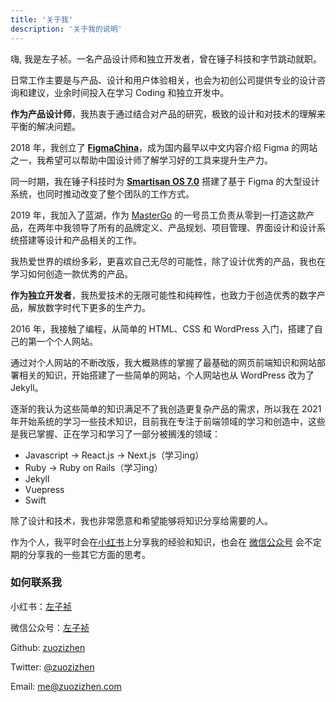```yaml
---
title: '关于我'
description: '关于我的说明'
---
```


<!-- <Step title="Head of Developer Relations at Vercel 👨‍👩‍👧‍👦">
  I'm extremely excited about this new role helping grow the Next.js and
  Vercel community.
</Step>

<ConsCard title="dasdasd" cons={[4,34,343,43]} />
<ProsCard title="dasdasd" pros={[4,34,343,43]} />
 -->


嗨, 我是左子祯。一名产品设计师和独立开发者，曾在锤子科技和字节跳动就职。

日常工作主要是与产品、设计和用户体验相关，也会为初创公司提供专业的设计咨询和建议，业余时间投入在学习 Coding 和独立开发中。

**作为产品设计师**，我热衷于通过结合对产品的研究，极致的设计和对技术的理解来平衡的解决问题。

2018 年，我创立了 **[FigmaChina](https://figmachina.com/)**，成为国内最早以中文内容介绍 Figma 的网站之一，我希望可以帮助中国设计师了解学习好的工具来提升生产力。

同一时期，我在锤子科技时为 **[Smartisan OS 7.0](https://www.smartisan.com/jianguopro3/os)** 搭建了基于 Figma 的大型设计系统，也同时推动改变了整个团队的工作方式。

2019 年，我加入了蓝湖，作为 [MasterGo](https://mastergo.com) 的一号员工负责从零到一打造这款产品，在两年中我领导了所有的品牌定义、产品规划、项目管理、界面设计和设计系统搭建等设计和产品相关的工作。

我热爱世界的缤纷多彩，更喜欢自己无尽的可能性，除了设计优秀的产品，我也在学习如何创造一款优秀的产品。

**作为独立开发者**，我热爱技术的无限可能性和纯粹性，也致力于创造优秀的数字产品，解放数字时代下更多的生产力。

2016 年，我接触了编程，从简单的 HTML、CSS 和 WordPress 入门，搭建了自己的第一个个人网站。

通过对个人网站的不断改版，我大概熟练的掌握了最基础的网页前端知识和网站部署相关的知识，开始搭建了一些简单的网站，个人网站也从 WordPress 改为了 Jekyll。

逐渐的我认为这些简单的知识满足不了我创造更复杂产品的需求，所以我在 2021 年开始系统的学习一些技术知识，目前我在专注于前端领域的学习和创造中，这些是我已掌握、正在学习和学习了一部分被搁浅的领域：

- Javascript → React.js → Next.js（学习ing）
- Ruby → Ruby on Rails（学习ing）
- Jekyll
- Vuepress
- Swift

除了设计和技术，我也非常愿意和希望能够将知识分享给需要的人。

作为个人，我平时会在[小红书](https://www.xiaohongshu.com/user/profile/5c5f7e25000000001000fc79?xhsshare=CopyLink&appuid=5c5f7e25000000001000fc79&apptime=1648820442)上分享我的经验和知识，也会在 [微信公众号](https://zuozizhen.com/about/wechat) 会不定期的分享我的一些其它方面的思考。

### 如何联系我

小红书：[左子祯](https://www.xiaohongshu.com/user/profile/5c5f7e25000000001000fc79?xhsshare=CopyLink&appuid=5c5f7e25000000001000fc79&apptime=1648820442)

微信公众号：[左子祯](https://zuozizhen.com/about/wechat)

Github: [zuozizhen](https://github.com/zuozizhen)

Twitter: [@zuozizhen](https://twitter.com/zuozizhen)

Email: [me@zuozizhen.com](mailto:me@zuozizhen.com)
